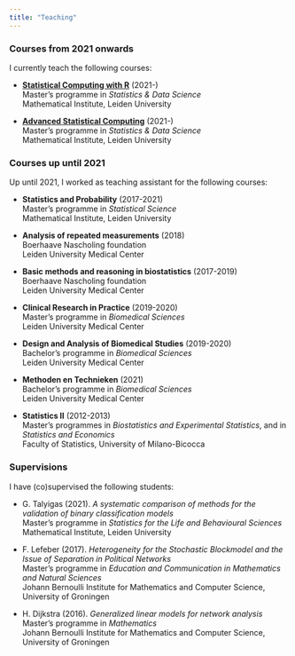 ---
title: "Teaching"
---

### Courses from 2021 onwards

I currently teach the following courses:

* [**Statistical Computing with R**](https://studiegids.universiteitleiden.nl/en/courses/110098/statistical-computing-with-r) (2021-)  
Master's programme in *Statistics \& Data Science*  
Mathematical Institute, Leiden University

* [**Advanced Statistical Computing**](https://studiegids.universiteitleiden.nl/en/courses/105113/advanced-statistical-computing) (2021-)  
Master's programme in *Statistics \& Data Science*  
Mathematical Institute, Leiden University

### Courses up until 2021

Up until 2021, I worked as teaching assistant for the following courses:

* **Statistics and Probability** (2017-2021)  
Master's programme in *Statistical Science*  
Mathematical Institute, Leiden University

* **Analysis of repeated measurements** (2018)  
Boerhaave Nascholing foundation  
Leiden University Medical Center

* **Basic methods and reasoning in biostatistics** (2017-2019)  
Boerhaave Nascholing foundation  
Leiden University Medical Center

* **Clinical Research in Practice** (2019-2020)  
Master's programme in *Biomedical Sciences*  
Leiden University Medical Center

* **Design and Analysis of Biomedical Studies** (2019-2020)  
Bachelor's programme in *Biomedical Sciences*  
Leiden University Medical Center

* **Methoden en Technieken** (2021)  
Bachelor's programme in *Biomedical Sciences*  
Leiden University Medical Center

* **Statistics II** (2012-2013)  
Master's programmes in *Biostatistics and Experimental Statistics*, and in *Statistics and Economics*  
Faculty of Statistics, University of Milano-Bicocca

### Supervisions

I have (co)supervised the following students:

* G. Talyigas (2021). *A systematic comparison of methods for the validation of binary classification models*  
Master's programme in *Statistics for the Life and Behavioural Sciences*  
Mathematical Institute, Leiden University

* F. Lefeber (2017).  *Heterogeneity for the Stochastic Blockmodel and the Issue of Separation in Political Networks*  
Master's programme in *Education and Communication in Mathematics and Natural Sciences*  
Johann Bernoulli Institute for Mathematics and Computer Science, University of Groningen

* H. Dijkstra (2016). *Generalized linear models for network analysis*  
Master's programme in *Mathematics*  
Johann Bernoulli Institute for Mathematics and Computer Science, University of Groningen
